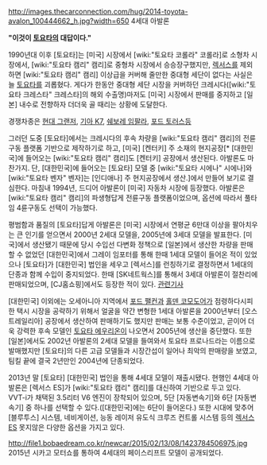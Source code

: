 http://images.thecarconnection.com/hug/2014-toyota-avalon_100444662_h.jpg?width=650
4세대 아발론

'''"이것이 [[토요타]]의 대답이다."'''

1990년대 이후 [토요타]는 [미국] 시장에서 [wiki:"토요타 코롤라" 코롤라]로 소형차 시장에서, [wiki:"토요타 캠리" 캠리]로 중형차 시장에서 승승장구했지만, [[렉서스]]를 제외하면 [wiki:"토요타 캠리" 캠리] 이상급을 커버해 줄만한 중대형 세단이 없다는 사실은 늘 [[토요타]]를 괴롭혔다. 게다가 한동안 중대형 세단 시장을 커버하던 크레시다([wiki:"토요타 크레스타" 크레스타]의 해외 수출명)마저도 [미국] 시장에서 판매를 중지하고 [일본] 내수로 전향하자 더더욱 골 때리는 상황에 도달한다.

경쟁차종은 [[현대 그랜저]], [[기아 K7]], [[쉐보레 임팔라]], [[포드 토러스]]등

그러던 도중 [토요타]에서는 크레시다의 후속 차량을 [wiki:"토요타 캠리" 캠리]의 전륜구동 플랫폼 기반으로 제작하기로 하고, [미국] [켄터키] 주 소재의 현지공장[* [대한민국]에 들어오는 [wiki:"토요타 캠리" 캠리]도 [켄터키] 공장에서 생산된다. 아발론도 마찬가지. 단, [대한민국]에 들어오는 [토요타] 모델 중 [wiki:"토요타 시에나" 시에나]와 [wiki:"토요타 벤자" 벤자]는 [인디애나] 주 현지공장에서 생산.]에서 만들어 보기로 결심한다. 마침내 1994년, 드디어 아발론이 [미국] 자동차 시장에 등장했다. 아발론은 [wiki:"토요타 캠리" 캠리]의 파생형답게 전륜구동 플랫폼이었으며, 옵션에 따라서 풀타임 4륜구동도 선택이 가능했다.

평범함과 품질의 [토요타]답게 아발론은 [미국] 시장에서 연평균 6만대 이상을 팔아치우는 큰 인기를 얻으면서 2000년 2세대 모델을, 2005년에 3세대 모델을 발표한다. [미국]에서 생산됐기 때문에 당시 수입선 다변화 정책으로 [일본]에서 생산한 차량을 판매할 수 없었던 [대한민국]에서 그레이 임포터를 통해 한때 1세대 모델이 들어온 적이 있었으나 [토요타]가 [대한민국] 법인을 세우고 [렉서스]를 런칭하기로 결정하면서 1세대의 단종과 함께 수입이 중지되었다. 한때 [SK네트웍스]를 통해서 3세대 아발론이 절찬리에 판매되었으며, [CJ홈쇼핑]에서도 등장한 적이 있다. [http://www.etoday.kr/news/section/newsview.php?TM=news&SM=0601&idxno=212610 관련기사]

[대한민국] 이외에는 오세아니아 지역에서 [[포드 팰컨]]과 [[홀덴 코모도어]]가 점령하다시피한 택시 시장을 공략하기 위해서 얼굴을 약간 변형한 1세대 아발론을 2000년부터 [오스트레일리아] 공장에서 생산하여 판매하기도 했지만 판매는 보통 수준이었고, 곧이어 더욱 강력한 후속 모델인 [[토요타 에우리온]]이 나오면서 2005년에 생산을 중단했다. 또한 [일본]에서도 2002년 아발론의 2세대 모델을 들여와서 토요타 프로나드라는 이름으로 발매했지만 [토요타]의 다른 고급 모델들과 시장간섭이 일어나 최악의 판매량을 보였고, 팀킬 끝에 결국 2년만인 2004년에 단종되었다.

2013년 말 [토요타] [대한민국] 법인을 통해 4세대 모델이 재출시됐다. 현행인 4세대 아발론은 [렉서스 ES]가 [wiki:"토요타 캠리" 캠리]를 대신하여 기반으로 두고 있다. VVT-i가 채택된 3.5리터 V6 엔진이 장착되어 있으며, 5단 [자동변속기]와 6단 [자동변속기] 중 하나를 선택할 수 있다.([대한민국]에는 6단이 들어온다.) 또한 시대에 맞추어 [블루투스] 시스템, 네비게이션, 능동 레이저 유도식 크루즈 컨트롤 시스템 등의 [[렉서스 ES]] 못지않은 다양한 옵션을 가지고 있다.

http://file1.bobaedream.co.kr/newcar/2015/02/13/08/1423784506975.jpg
2015년 시카고 모터쇼를 통하여 4세대의 페이스리프트 모델이 공개되었다.
